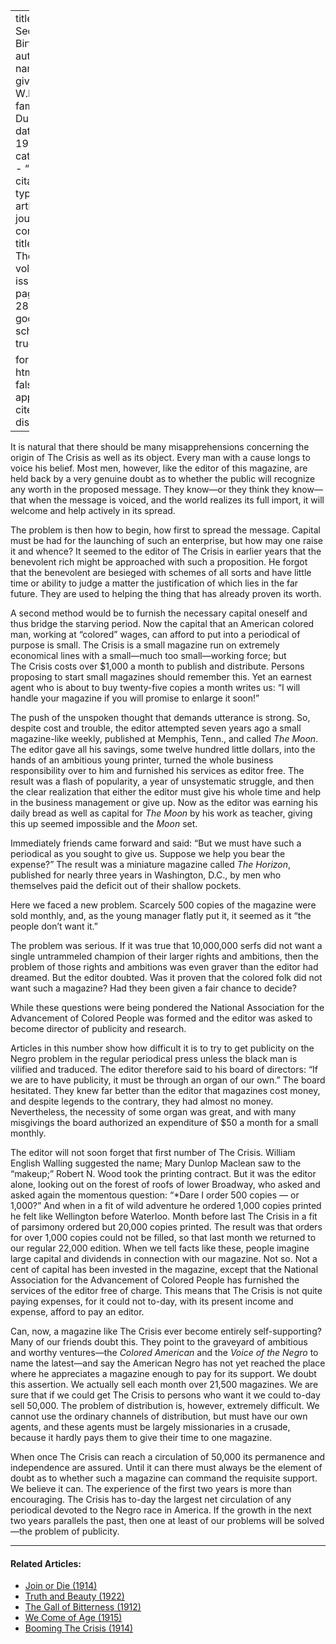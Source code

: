 
---
title: 'The Second Birthday'
author:
  - name:
      given: W.E.B.
      family: Du Bois
date: May 1912
categories: 
  - ""
citation: 
  type: article-journal
  container-title: The Crisis
  volume: 5
  issue: 1
  page: 27-28
google-scholar: true

format:
  html:
    toc: false
    appendix-cite-as: display
---



It is natural that there should be many misapprehensions concerning the origin of <span class="small-caps">The Crisis</span> as well as its object. Every man with a cause longs to voice his belief. Most men, however, like the editor of this magazine, are held back by a very genuine doubt as to whether the public will recognize any worth in the proposed message. They know---or they think they know---that when the message is voiced, and the world realizes its full import, it will welcome and help actively in its spread. 

The problem is then how to begin, how first to spread the message. Capital must be had for the launching of such an enterprise, but how may one raise it and whence? It seemed to the editor of <span class="small-caps">The Crisis</span> in earlier years that the benevolent rich might be approached with such a proposition. He forgot that the benevolent are besieged with schemes of all sorts and have little time or ability to judge a matter the justification of which lies in the far future. They are used to helping the thing that has already proven its worth. 

A second method would be to furnish the necessary capital oneself and thus bridge the starving period. Now the capital that an American colored man, working at "colored" wages, can afford to put into a periodical of purpose is small. <span class="small-caps">The Crisis</span> is a small magazine run on extremely economical lines with a small---much too small---working force; but <span class="small-caps">The Crisis</span> costs 
over $1,000 a month to publish and distribute. Persons proposing to start small magazines should remember this. Yet an earnest agent who is about to buy twenty-five copies a month writes us: "I will handle your magazine if you will promise to enlarge it soon!" 

The push of the unspoken thought that demands utterance is strong. So, despite cost and trouble, the editor attempted seven years ago a small magazine-like weekly, published at Memphis, Tenn., and called *The Moon*. The editor gave all his savings, some twelve hundred little dollars, into the hands of an ambitious young printer, turned the whole business responsibility over to him and furnished his services as editor free. The result was a flash of popularity, a year of unsystematic struggle, and then the clear realization that either the editor must give his whole time and help in the business management or give up. Now as the editor was earning his daily bread as well as capital for *The Moon* by his work as teacher, giving this up seemed impossible and the *Moon* set. 

Immediately friends came forward and said: "But we must have such a periodical as you sought to give us. Suppose we help you bear the expense?" The result was a miniature magazine called *The Horizon*, published for nearly three years in Washington, D.C., by men who themselves paid the deficit out of their shallow pockets. 

Here we faced a new problem. Scarcely 500 copies of the magazine were sold monthly, and, as the young manager flatly put it, it seemed as it "the people don't want it." 

The problem was serious. If it was true that 10,000,000 serfs did not want a single untrammeled champion of their larger rights and ambitions, then the problem of those rights and ambitions was even graver than the editor had dreamed. But the editor doubted. Was it proven that the colored folk did not want such a magazine? Had they been given a fair chance to decide? 

While these questions were being pondered the National Association for the Advancement of Colored People was formed and the editor was asked to become director of publicity and research. 

Articles in this number show how difficult it is to try to get publicity on the Negro problem in the regular periodical press unless the black man is vilified and traduced. The editor therefore said to his board of directors: "If we are to have publicity, it must be through an organ of our own." The board hesitated. They knew far better than the editor that magazines cost money, and despite legends to the contrary, they had almost no money. Nevertheless, the necessity of some organ was great, and with many misgivings the board authorized an expenditure of $50 a month for a small monthly. 

The editor will not soon forget that first number of <span class="small-caps">The Crisis</span>. William English Walling suggested the name; Mary Dunlop Maclean saw to the "makeup;" Robert N. Wood took the printing contract. But it was the editor alone, looking out on the forest of roofs of lower Broadway, who asked and asked again the momentous question: "*Dare I order 500 copies --- or 1,000?" And when in a fit of wild adventure he ordered 1,000 copies printed he felt like Wellington before Waterloo. Month before last <span class="small-caps">The Crisis</span> in a fit of parsimony ordered but 20,000 copies printed. The result was that orders for over 1,000 copies could not be filled, so that last month we returned to our regular 22,000 edition. When we tell facts like these, people imagine large capital and dividends in connection with our magazine. Not so. Not a cent of capital has been invested in the magazine, except that the National Association for the Advancement of Colored People has furnished the services of the editor free of charge. This means that <span class="small-caps">The Crisis</span> is not quite paying expenses, for it could not to-day, with its present income and expense, afford to pay an editor. 

Can, now, a magazine like <span class="small-caps">The Crisis</span> ever become entirely self-supporting? Many of our friends doubt this. They point to the graveyard of ambitious and worthy ventures---the *Colored American* and the *Voice of the Negro* to name the latest---and say the American Negro has not yet reached the place where he appreciates a magazine enough to pay for its support. We doubt this assertion. We actually sell each month over 21,500 magazines. We are sure that if we could get <span class="small-caps">The Crisis</span> to persons who want it we could to-day sell 50,000. The problem of distribution is, however, extremely difficult. We cannot use the ordinary channels of distribution, but must have our own agents, and these agents must be largely missionaries in a crusade, because it hardly pays them to give their time to one magazine. 

When once <span class="small-caps">The Crisis</span> can reach a circulation of 50,000 its permanence and independence are assured. Until it can there must always be the element of doubt as to whether such a magazine can command the requisite support. We believe it can. The experience of the first two years is more than encouraging. The Crisis has to-day the largest net circulation of any periodical devoted to the Negro race in America. If the growth in the next two years parallels the past, then one at least of our problems will be solved---the problem of publicity. 

<!-- Similar articles start here -->

<hr>
#### Related Articles:

* [Join or Die (1914)](/Volumes/07/03/fightordie.html)
* [Truth and Beauty (1922)](/Volumes/25/01/truth_and_beauty.html)
* [The Gall of Bitterness (1912)](/Volumes/03/04/gail_of_bitterness.html)
* [We Come of Age (1915)](/Volumes/11/01/we_come_of_age.html)
* [Booming The Crisis (1914)](/Volumes/07/05/booming_crisis.html)

<!-- Similar articles end here -->